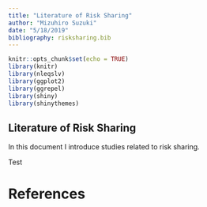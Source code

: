 ```yaml
---
title: "Literature of Risk Sharing"
author: "Mizuhiro Suzuki"
date: "5/18/2019"
bibliography: risksharing.bib
---
```


```r
knitr::opts_chunk$set(echo = TRUE)
library(knitr)
library(nleqslv)
library(ggplot2)
library(ggrepel)
library(shiny)
library(shinythemes)
```

## Literature of Risk Sharing

In this document I introduce studies related to risk sharing.

Test


# References




